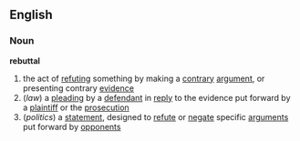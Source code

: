 ==English==
===Noun===
{{wikipedia}}
'''rebuttal'''
# the act of [[refuting]] something by making a [[contrary]] [[argument]], or presenting contrary [[evidence]]
#(''law'') a [[pleading]] by a [[defendant]] in [[reply]] to the evidence put forward by a [[plaintiff]] or the [[prosecution]]
#(''politics'') a [[statement]], designed to [[refute]] or [[negate]] specific [[argument]]s put forward by [[opponent]]s